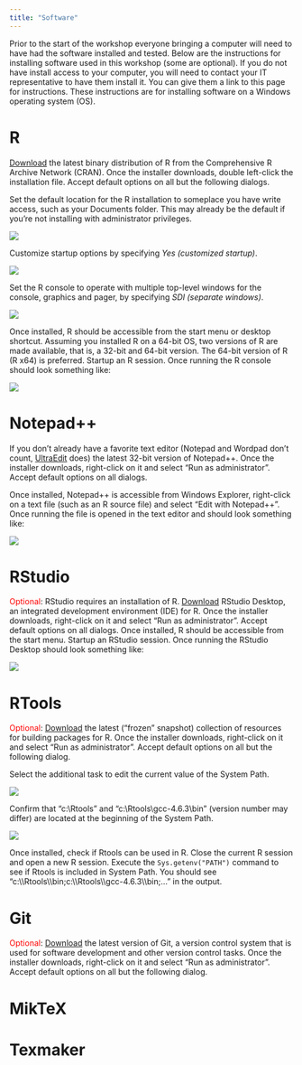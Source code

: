 ```yaml
---
title: "Software"
---
```


Prior to the start of the workshop everyone bringing a computer will need to have had the software installed and tested.
Below are the instructions for installing software used in this workshop (some are optional).
If you do not have install access to your computer,
you will need to contact your IT representative to have them install it.
You can give them a link to this page for instructions.
These instructions are for installing software on a Windows operating system (OS).

# R

[Download](http://cran.rstudio.com/bin/windows/base/)
the latest binary distribution of R from the Comprehensive R Archive Network (CRAN).
Once the installer downloads, double left-click the installation file.
Accept default options on all but the following dialogs.

Set the default location for the R installation to someplace you have write access, such as your Documents folder.
This may already be the default if you're not installing with administrator privileges.

| ![](images/software-r_01.png)

Customize startup options by specifying *Yes (customized startup)*.

| ![](images/software-r_02.png)

Set the R console to operate with multiple top-level windows for the console,
graphics and pager, by specifying *SDI (separate windows)*.

| ![](images/software-r_03.png)

Once installed, R should be accessible from the start menu or desktop shortcut.
Assuming you installed R on a 64-bit OS, two versions of R are made available, that is, a 32-bit and 64-bit version.
The 64-bit version of R (R x64) is preferred.
Startup an R session.
Once running the R console should look something like:

| ![](images/software-r_04.png)

# Notepad++

If you don't already have a favorite text editor
(Notepad and Wordpad don't count, [UltraEdit](http://www.ultraedit.com/) does)
the latest 32-bit version of Notepad++.
Once the installer downloads, right-click on it and select "Run as administrator".
Accept default options on all dialogs.

Once installed, Notepad++ is accessible from Windows Explorer,
right-click on a text file (such as an R source file) and select "Edit with Notepad++".
Once running the file is opened in the text editor and should look something like:

| ![](images/software-notepad_01.png)

# RStudio

<span style="color:red;">Optional</span>:
RStudio requires an installation of R.
[Download](http://www.rstudio.com/products/rstudio/download/)
RStudio Desktop, an integrated development environment (IDE) for R.
Once the installer downloads, right-click on it and select "Run as administrator".
Accept default options on all dialogs.
Once installed, R should be accessible from the start menu.
Startup an RStudio session.
Once running the RStudio Desktop should look something like:

| ![](images/software-rstudio_01.png)

# RTools

<span style="color:red;">Optional</span>:
[Download](https://cloud.r-project.org/bin/windows/Rtools/)
the latest ("frozen" snapshot) collection of resources for building packages for R.
Once the installer downloads, right-click on it and select "Run as administrator".
Accept default options on all but the following dialog.

Select the additional task to edit the current value of the System Path.

| ![](images/software-rtools_01.png)

Confirm that "c:\\Rtools\bin" and "c:\\Rtools\\gcc-4.6.3\\bin" (version number may differ)
are located at the beginning of the System Path.

| ![](images/software-rtools_02.png)

Once installed, check if Rtools can be used in R.
Close the current R session and open a new R session.
Execute the `Sys.getenv("PATH")` command to see if Rtools is included in System Path.
You should see "c:\\\\Rtools\\\\bin;c:\\\\Rtools\\\\gcc-4.6.3\\\\bin;..." in the output.


# Git

<span style="color:red;">Optional</span>: [Download](https://git-scm.com/downloads)
the latest version of Git, a version control system that is used for software development and other version control tasks.
Once the installer downloads, right-click on it and select "Run as administrator".
Accept default options on all but the following dialog.

# MikTeX

# Texmaker
